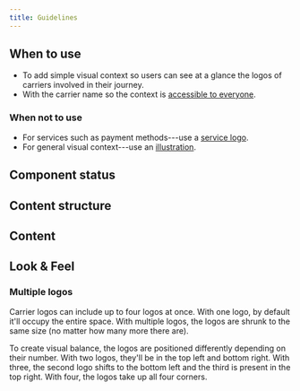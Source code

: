 ```yaml
---
title: Guidelines
---
```



<ReactExample name="CarrierLogo" />

## When to use

- To add simple visual context so users can see at a glance the logos of carriers involved in their journey.
- With the carrier name so the context is [accessible to everyone](/foundation/accessibility/).

### When not to use

- For services such as payment methods---use a [service logo](/components/visuals/servicelogo/).
- For general visual context---use an [illustration](/components/visuals/illustration/).

## Component status

<ComponentStatus component="CarrierLogo" />

## Content structure

<FigmaFile
  file="4QJZqvBvRrLu6t9mwObCkA"
  node="0%3A183"
  alt="Logo image: shows the logo and best to pass through the carrier name; carrier grid: displays multiple carriers."
/>

## Content

<ShortNonvisualSnippet visual="logo" associated="carrier" />

<ReactExample name="CarrierLogo accessibility" />

## Look & Feel

### Multiple logos

Carrier logos can include up to four logos at once.
With one logo, by default it'll occupy the entire space.
With multiple logos, the logos are shrunk to the same size
(no matter how many more there are).

To create visual balance, the logos are positioned differently depending on their number.
With two logos, they'll be in the top left and bottom right.
With three, the second logo shifts to the bottom left and the third is present in the top right.
With four, the logos take up all four corners.

<ReactExample name="CarrierLogo multiple" />
